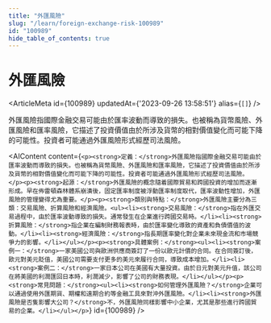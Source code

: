 ```yaml
---
title: "外匯風險"
slug: "/learn/foreign-exchange-risk-100989"
id: "100989"
hide_table_of_contents: true
---
```



# 外匯風險

<ArticleMeta id={100989} updatedAt={'2023-09-26 13:58:51'} alias={`[]`} />
<div className='border-solid border-b border-t-0 my-4 border-[var(--ifm-color-gray-300)]' />

外匯風險指國際金融交易可能由於匯率波動而導致的損失。也被稱為貨幣風險、外匯風險和匯率風險，它描述了投資價值由於所涉及貨幣的相對價值變化而可能下降的可能性。投資者可能通過外匯風險形式經歷司法風險。

<AIContent content={`<p><strong>定義：</strong>外匯風險指國際金融交易可能由於匯率波動而導致的損失。也被稱為貨幣風險、外匯風險和匯率風險，它描述了投資價值由於所涉及貨幣的相對價值變化而可能下降的可能性。投資者可能通過外匯風險形式經歷司法風險。</p><p><strong>起源：</strong>外匯風險的概念隨着國際貿易和跨國投資的增加而逐漸形成。早在佈雷頓森林體系崩潰後，固定匯率制度被浮動匯率制度取代，匯率波動性增加，外匯風險的管理變得尤為重要。</p><p><strong>類別與特點：</strong>外匯風險主要分為三類：交易風險、折算風險和經濟風險。<ul><li><strong>交易風險：</strong>指在外匯交易過程中，由於匯率波動導致的損失。通常發生在企業進行跨國交易時。</li><li><strong>折算風險：</strong>指企業在編制財務報表時，由於匯率變化導致的資產和負債價值的波動。</li><li><strong>經濟風險：</strong>指長期匯率變化對企業未來現金流和市場競爭力的影響。</li></ul></p><p><strong>具體案例：</strong><ul><li><strong>案例一：</strong>一家美國公司與歐洲供應商簽訂了一份以歐元計價的合同。在合同簽訂後，歐元對美元貶值，美國公司需要支付更多的美元來履行合同，導致成本增加。</li><li><strong>案例二：</strong>一家日本公司在美國有大量投資。由於日元對美元升值，該公司在將美國的利潤匯回日本時，利潤減少，影響了公司的財務表現。</li></ul></p><p><strong>常見問題：</strong><ul><li><strong>如何管理外匯風險？</strong>企業可以通過使用外匯期貨、期權和遠期合約等金融工具來對沖外匯風險。</li><li><strong>外匯風險是否隻影響大公司？</strong>不，外匯風險同樣影響中小企業，尤其是那些進行跨國貿易的企業。</li></ul></p>`} id={100989} />
